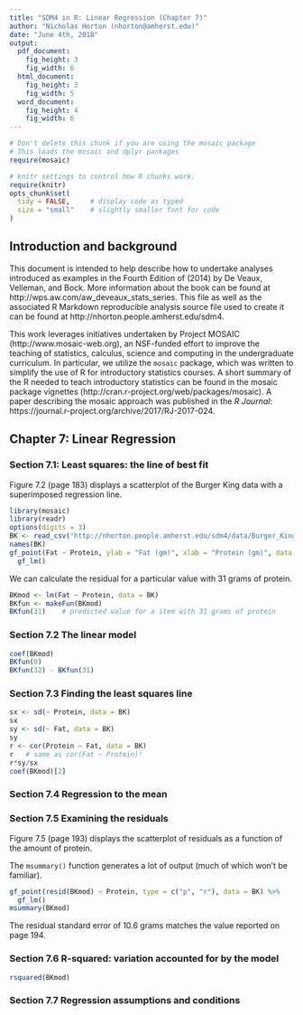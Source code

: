 ```yaml
---
title: "SDM4 in R: Linear Regression (Chapter 7)"
author: "Nicholas Horton (nhorton@amherst.edu)"
date: "June 4th, 2018"
output: 
  pdf_document:
    fig_height: 3
    fig_width: 6
  html_document:
    fig_height: 3
    fig_width: 5
  word_document:
    fig_height: 4
    fig_width: 6
---
```



```r
# Don't delete this chunk if you are using the mosaic package
# This loads the mosaic and dplyr packages
require(mosaic)
```

```r
# knitr settings to control how R chunks work.
require(knitr)
opts_chunk$set(
  tidy = FALSE,     # display code as typed
  size = "small"    # slightly smaller font for code
)
```

## Introduction and background 

This document is intended to help describe how to undertake analyses introduced 
as examples in the Fourth Edition of \emph{Stats: Data and Models} (2014) by De Veaux, Velleman, and Bock.
More information about the book can be found at http://wps.aw.com/aw_deveaux_stats_series.  This
file as well as the associated R Markdown reproducible analysis source file used to create it can be found at http://nhorton.people.amherst.edu/sdm4.

This work leverages initiatives undertaken by Project MOSAIC (http://www.mosaic-web.org), an NSF-funded effort to improve the teaching of statistics, calculus, science and computing in the undergraduate curriculum. In particular, we utilize the `mosaic` package, which was written to simplify the use of R for introductory statistics courses. A short summary of the R needed to teach introductory statistics can be found in the mosaic package vignettes (http://cran.r-project.org/web/packages/mosaic).
A paper describing the mosaic approach was published in the *R Journal*: https://journal.r-project.org/archive/2017/RJ-2017-024.

## Chapter 7: Linear Regression

### Section 7.1: Least squares: the line of best fit

Figure 7.2 (page 183) displays a scatterplot of the Burger King data with a superimposed regression line.

```r
library(mosaic)
library(readr)
options(digits = 3)
BK <- read_csv("http://nhorton.people.amherst.edu/sdm4/data/Burger_King_Items.csv")
names(BK)  
gf_point(Fat ~ Protein, ylab = "Fat (gm)", xlab = "Protein (gm)", data = BK) %>%
  gf_lm()
```

We can calculate the residual for a particular value with 31 grams of protein.

```r
BKmod <- lm(Fat ~ Protein, data = BK)
BKfun <- makeFun(BKmod)
BKfun(31)    # predicted value for a item with 31 grams of protein
```

### Section 7.2 The linear model

```r
coef(BKmod)
BKfun(0)
BKfun(32) - BKfun(31)
```

### Section 7.3 Finding the least squares line

```r
sx <- sd(~ Protein, data = BK)
sx
sy <- sd(~ Fat, data = BK)
sy
r <- cor(Protein ~ Fat, data = BK)
r   # same as cor(Fat ~ Protein)!
r*sy/sx
coef(BKmod)[2]
```


### Section 7.4 Regression to the mean

### Section 7.5 Examining the residuals

Figure 7.5 (page 193) displays the scatterplot of residuals as a function of the amount of protein.

The `msummary()` function generates a lot of output (much of which won't be familiar).
```r
gf_point(resid(BKmod) ~ Protein, type = c("p", "r"), data = BK) %>%
  gf_lm()
msummary(BKmod)
```

The residual standard error of 10.6 grams matches the value reported on page 194.

### Section 7.6 R-squared: variation accounted for by the model

```r
rsquared(BKmod)
```

### Section 7.7 Regression assumptions and conditions

